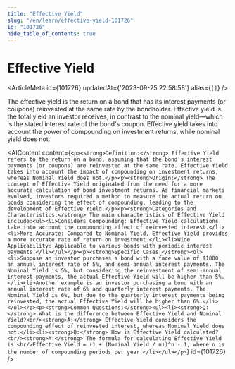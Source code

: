 ```yaml
---
title: "Effective Yield"
slug: "/en/learn/effective-yield-101726"
id: "101726"
hide_table_of_contents: true
---
```



# Effective Yield

<ArticleMeta id={101726} updatedAt={'2023-09-25 22:58:58'} alias={`[]`} />
<div className='border-solid border-b border-t-0 my-4 border-[var(--ifm-color-gray-300)]' />

The effective yield is the return on a bond that has its interest payments (or coupons) reinvested at the same rate by the bondholder. Effective yield is the total yield an investor receives, in contrast to the nominal yield—which is the stated interest rate of the bond's coupon. Effective yield takes into account the power of compounding on investment returns, while nominal yield does not.

<AIContent content={`<p><strong>Definition:</strong> Effective Yield refers to the return on a bond, assuming that the bond's interest payments (or coupons) are reinvested at the same rate. Effective Yield takes into account the impact of compounding on investment returns, whereas Nominal Yield does not.</p><p><strong>Origin:</strong> The concept of Effective Yield originated from the need for a more accurate calculation of bond investment returns. As financial markets evolved, investors required a method to measure the actual return on bonds considering the effect of compounding, leading to the development of Effective Yield.</p><p><strong>Categories and Characteristics:</strong> The main characteristics of Effective Yield include:<ul><li>Considers Compounding: Effective Yield calculations take into account the compounding effect of reinvested interest.</li><li>More Accurate: Compared to Nominal Yield, Effective Yield provides a more accurate rate of return on investment.</li><li>Wide Applicability: Applicable to various bonds with periodic interest payments.</li></ul></p><p><strong>Specific Cases:</strong><ol><li>Suppose an investor purchases a bond with a face value of $1000, an annual interest rate of 5%, and semi-annual interest payments. The Nominal Yield is 5%, but considering the reinvestment of semi-annual interest payments, the actual Effective Yield will be higher than 5%.</li><li>Another example is an investor purchasing a bond with an annual interest rate of 6% and quarterly interest payments. The Nominal Yield is 6%, but due to the quarterly interest payments being reinvested, the actual Effective Yield will be higher than 6%.</li></ol></p><p><strong>Common Questions:</strong><ul><li><strong>Q:</strong> What is the difference between Effective Yield and Nominal Yield?<br/><strong>A:</strong> Effective Yield considers the compounding effect of reinvested interest, whereas Nominal Yield does not.</li><li><strong>Q:</strong> How is Effective Yield calculated?<br/><strong>A:</strong> The formula for calculating Effective Yield is:<br/>Effective Yield = (1 + (Nominal Yield / n))^n - 1, where n is the number of compounding periods per year.</li></ul></p>`} id={101726} />
